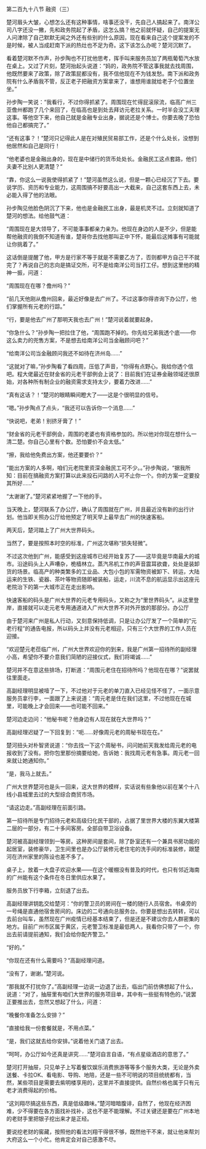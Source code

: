 

第二百九十八节 融资（三）

楚河眉头大皱，心想怎么还有这种事情，啥事还没干，先自己人搞起来了。南洋公司八字还没一撇，先和政务院起了矛盾，这怎么搞？他之前就怀疑，自己的提案无人问津除了自己默默无闻之外还有些别的什么原因，现在看来自己这个提案发的不是时候，被人当成赶南下派的热灶也不足为奇。这下该怎么办呢？楚河沉默了。

看着楚河默不作声，孙步陶也不打扰他思考，挥手叫来服务员加了两瓶葡萄汽水放在桌上。又过了片刻，楚河抬起头说道：“妈的，政务院不管这事我就去找周围，他既然要来了政策，除了政策屁都没有，我不信他现在不为钱发愁。南下派和政务院有什么矛盾我不管，反正老子把融资方案拿来了，谁想用谁就给老子个位置坐坐。”

孙步陶一笑说：“我看行，不过你得抓紧了。周围现在忙得屁滚尿流，临高广州三亚儋州都跑了几个来回了，在临高也是到处去拜访元老拉关系。一时半会没工夫理这事。等他空下来，他自己就是金融专业出身，据说还是个博士。你要去晚了恐怕他自己都搞完了。”

“还有这事？！”楚河只记得此人是在对殖民贸易部工作，还是个什么处长，没想到他居然和自己是同行！

“他老婆也是金融出身的，现在是中储行的货币处处长。金融民工这点套路，他们夫妻不比别人更清楚？”

“靠，你这么一说我使得抓紧了！”楚河虽然这么说，但是一颗心已经沉了下去。要说学历、资历和专业能力，这周围搞不好要高出一大截来，自己这套东西上去，未必能入得了他的法眼。

孙步陶见他脸色阴沉了下来，他也是金融民工出身，最是机灵不过。立刻就知道了楚河的想法。给他鼓气道：

“周围现在是大领导了，不可能事事都亲力亲为。他现在身边的人是不少，但是能帮他融资的我倒不知道有谁，楚哥你去找他那叫正中下怀，能最后这摊事有可能就让你挑着了。”

这话倒是提醒了他，甲方是行家不等于就是不需要乙方了，否则都甲方自己干不就完了？再说自己的志向是搞证交所，可不是给南洋公司当打工仔。想到这里他的精神一振，问道：

“周围现在在哪？儋州吗？”

“前几天他刚从儋州回来，最近好像是去广州了。不过这事你得咨询下办公厅，他们掌握所有元老的行踪。”

“行，要是他去广州了那明天我也去广州！”楚河说着就要起身。

“你急什么？”孙步陶一把拉住了他，“周围跑不掉的。你先给兄弟我透个底――你这么卖力的兜售方案，不是想去给南洋公司当金融顾问吧？”

“给南洋公司当金融顾问我还不如待在济州岛……”

“这就对了嘛，”孙步陶看了看四周，压低了声音，“你得有点野心。我给你透个信吧。程大佬最近在财金省的元老干部例会上说了：目前我们在证券金融领域还很原始，对各种所有制企业的融资需求支持太少，要着力改进……”

“真有这话？！”楚河的眼睛瞬间瞪大了――这是个很明显的信号。

“嗯。”孙步陶点了点头，“我还可以告诉你一个消息……”

“快说吧，老弟！别挤牙膏了！”

“财金省的元老干部例会，周围的老婆也有资格参加的。所以他对你现在想什么一清二楚。你自己心里有个数。恐怕要价不会太低。”

“擦，我给他免费出方案，他还要要价？”

“能出方案的人多啊，咱们元老院里资深金融民工可不少。。”孙步陶说，“据我所知：目前在搞融资方案打算以此来投石问路的人可不止你一个。你的方案一定要投其所好……”

“太谢谢了。”楚河紧紧地握了一下他的手。

当天晚上，楚河联系了办公厅，确认了周围就在广州，并且最近没有新的出行计划。他当即关照办公厅给他预定了明天早上最早去广州的快速客船。

两天后，楚河踏上了广州大世界码头。

当然了，要是按照本时空的标准，广州这次堪称“损失轻微”。

不过这次他到广州，能感受到这座城市已经开始复苏了――这毕竟是华南最大的城市。沿途码头上人声嘈杂，桅樯林立。蒸汽吊机工作的声音震耳欲聋，处处是装卸货的场景。临高产的种类繁多的工业品、大包小包的军需物资被卸下、转运，大陆运来的生铁、瓷器、茶叶等物资随即被装船，运走，川流不息的航运显示出这座元老院治下的第一大城市正在走出影响。

快速客船的码头是广州大世界的元老专用码头，又称之为“里世界码头”。从这里登岸，直接就可以走元老专用通道进入广州大世界不对外开放的那部分。办公厅

由于楚河来广州是私人行动，又刻意保持低调，只是让办公厅发了一个简单的“元老行程”的通告电报，所以码头上并没有元老相迎，只有三个大世界的工作人员在迎接。

“欢迎楚元老莅临广州，广州大世界欢迎你的到来，我是广州第一招待所的副经理小高，希望你不要介意我们简陋的迎接仪式，我们将竭诚……”

楚河并不在意这些排场，打断道：“周围元老住在招待所吗？他现在在哪？”说罢就往里面走。

高副经理明显被噎了一下，不过他对于元老的单刀直入已经见怪不怪了，一面示意服务员拿行李，一面跟了上来说道：“周元老是住在我们这里，不过他现在在城里，可能晚上才会回来――也可能不回来。”

楚河边走边问：“他秘书呢？他身边有人现在就在大世界吗？”

高副经理迟疑了一下回复到：“呃……好像周元老的周秘书现在在。”

楚河扭头对朴智贤说道：“你去找一下这个周秘书，问问她前天我发给周元老的电报收到了没有。把你包里那份摘要给她，告诉她：我找周元老有急事。周元老一回来就让她通知你。”

“是，我马上就去。”

广州大世界楚河也是头一回来，这大世界的模样，实话说有些象他以前在某个十八线小县城里去过的大型综合商贸市场。

“请这边走。”高副经理在前面引路。

第一招待所是专门招待元老和高级归化民干部的，占据了里世界大楼的东翼大楼第二层的一部分，有二十多间客房。全部自带卫浴设备。

楚河被高副经理领到一等房。这种房间是套间，除了卧室还有一个兼具书房功能的起居室，装修豪华，卫生间里也是办公厅装修元老住宅的洗手间的标准装修，跟楚河在济州家里的陈设也差不多了。

桌子上，放着一大盘子欢迎水果――在这个暖棚没有普及的时代，也只有邻近海南的广州能有这个条件在冬日里供应水果了。

服务员放下行李箱，立刻退了出去。

高副经理讲钥匙交给楚河：“你的警卫员的房间在一楼的随行人员宿舍。书桌旁的一号绳是直通他宿舍房间的。床边的二号通向总服务台。你要是想出去转转，可以去前台叫车，虽然现在广州疫情已经基本结束了，但是还是不建议你去人群密集的地方。目前广州市区属于黄区，元老警卫标准是最低两人，我看你只带了一个，你出去前请提前通知，我们会给你配齐警卫。”

“好的。”

“你现在还有什么需要吗？”高副经理问道。

“没有了，谢谢。”楚河说。

“那我就不打扰你了。”高副经理一边说一边退了出去，临出门前仿佛想起了什么，说道：“对了，抽屉里有咱们大世界的服务项目单，其中有一些挺有特色的，”说罢正要推出去，忽然又想起了什么，问道：

“晚餐你准备怎么安排？”

“直接给我一份套餐就是，不用点菜。”

“是，我们这就去给你安排。”说着他关门退了出去。

“呵呵，办公厅如今还真是讲究……”楚河自言自语，“有点星级酒店的意思了。”

楚河打开抽屉，只见单子上写着餐饮娱乐消费旅游等等多个服务大类，无论是外卖送餐、卡拉OK、看电影、导购、地陪，还是一些不可明说的项目统统都有，当然，某些项目是需要去紫明楼享用的，这里并不直接提供。自然价格也属于只有元老才消费得起的价格。

“这刘翔尽搞这些东西，真是低级趣味。”楚河暗暗腹诽，自然了，他现在经济困难，少不得要在各方面找补找补，这也不是不能理解。不过关键还是要在广州本地的老财手里把银子挖出来才是正经。

要说挖老财的窖藏，按照他的看法刘翔干得很不够，既然他干不来，就让他来帮刘大府这么一个小忙。他肯定会对自己感激不尽。

